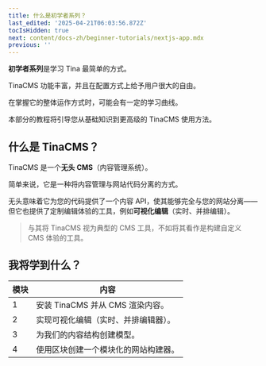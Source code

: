 ```yaml
---
title: 什么是初学者系列？
last_edited: '2025-04-21T06:03:56.872Z'
tocIsHidden: true
next: content/docs-zh/beginner-tutorials/nextjs-app.mdx
previous: ''
---
```


**初学者系列**是学习 Tina 最简单的方式。

TinaCMS 功能丰富，并且在配置方式上给予用户很大的自由。

在掌握它的整体运作方式时，可能会有一定的学习曲线。

本部分的教程将引导您从基础知识到更高级的 TinaCMS 使用方法。

## 什么是 TinaCMS？

TinaCMS 是一个**无头 CMS**（内容管理系统）。

简单来说，它是一种将内容管理与网站代码分离的方式。

无头意味着它为您的代码提供了一个内容 API，使其能够完全与您的网站分离——但它也提供了定制编辑体验的工具，例如**可视化编辑**（实时、并排编辑）。

> 与其将 TinaCMS 视为典型的 CMS 工具，不如将其看作是构建自定义 CMS 体验的工具。

## 我将学到什么？

| 模块 | 内容                                 |
| ---- | ------------------------------------ |
| 1    | 安装 TinaCMS 并从 CMS 渲染内容。     |
| 2    | 实现可视化编辑（实时、并排编辑器）。 |
| 3    | 为我们的内容结构创建模型。           |
| 4    | 使用区块创建一个模块化的网站构建器。 |
